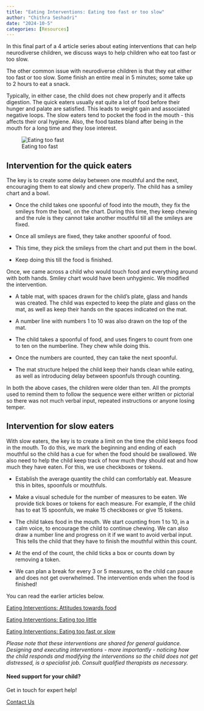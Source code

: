```yaml
---
title: "Eating Interventions: Eating too fast or too slow"
author: "Chithra Seshadri"
date: "2024-10-5"
categories: [Resources]
---
```


In this final part of a 4 article series about eating interventions that can help neurodiverse children, we discuss ways to help children who eat too fast or too slow.

The other common issue with neurodiverse children is that they eat either too fast or too slow. Some finish an entire meal in 5 minutes; some take up to 2 hours to eat a snack.

Typically, in either case, the child does not chew properly and it affects digestion. The quick eaters usually eat quite a lot of food before their hunger and palate are satisfied. This leads to weight gain and associated negative loops. The slow eaters tend to pocket the food in the mouth - this affects their oral hygiene. Also, the food tastes bland after being in the mouth for a long time and they lose interest.

![Eating too fast](eating4.jpg)

## Intervention for the quick eaters

The key is to create some delay between one mouthful and the next, encouraging them to eat slowly and chew properly. The child has a smiley chart and a bowl.

* Once the child takes one spoonful of food into the mouth, they fix the smileys from the bowl, on the chart. During this time, they keep chewing and the rule is they cannot take another mouthful till all the smileys are fixed.

* Once all smileys are fixed, they take another spoonful of food.

* This time, they pick the smileys from the chart and put them in the bowl.

* Keep doing this till the food is finished.

Once, we came across a child who would touch food and everything around with both hands. Smiley chart would have been unhygienic. We modified the intervention.

* A table mat, with spaces drawn for the child’s plate, glass and hands was created. The child was expected to keep the plate and glass on the mat, as well as keep their hands on the spaces indicated on the mat.

* A number line with numbers 1 to 10 was also drawn on the top of the mat.

* The child takes a spoonful of food, and uses fingers to count from one to ten on the numberline. They chew while doing this.

* Once the numbers are counted, they can take the next spoonful.

* The mat structure helped the child keep their hands clean while eating, as well as introducing delay between spoonfuls through counting.

In both the above cases, the children were older than ten. All the prompts used to remind them to follow the sequence were either written or pictorial so there was not much verbal input, repeated instructions or anyone losing temper.

## Intervention for slow eaters

With slow eaters, the key is to create a limit on the time the child keeps food in the mouth. To do this, we mark the beginning and ending of each mouthful so the child has a cue for when the food should be swallowed. We also need to help the child keep track of how much they should eat and how much they have eaten. For this, we use checkboxes or tokens.

* Establish the average quantity the child can comfortably eat. Measure this in bites, spoonfuls or mouthfuls.

* Make a visual schedule for the number of measures to be eaten. We provide tick boxes or tokens for each measure. For example, if the child has to eat 15 spoonfuls, we make 15 checkboxes or give 15 tokens.

* The child takes food in the mouth. We start counting from 1 to 10, in a calm voice, to encourage the child to continue chewing. We can also draw a number line and progress on it if we want to avoid verbal input. This tells the child that they have to finish the mouthful within this count.

* At the end of the count, the child ticks a box or counts down by removing a token.

* We can plan a break for every 3 or 5 measures, so the child can pause and does not get overwhelmed.
The intervention ends when the food is finished!

You can read the earlier articles below.

[Eating Interventions: Attitudes towards food](/blog/eating-1/)

[Eating Interventions: Eating too little](/blog/eating-3/)

[Eating Interventions: Eating too fast or slow](/blog/eating-4/)

*Please note that these interventions are shared for general guidance. Designing and executing interventions - more importantly - noticing how the child responds and modifying the interventions so the child does not get distressed, is a specialist job. Consult qualified therapists as necessary.*

::: {.page-cta}

#### Need support for your child?

Get in touch for expert help!

<a href="/contact" class="btn btn-primary">Contact Us</a>

:::